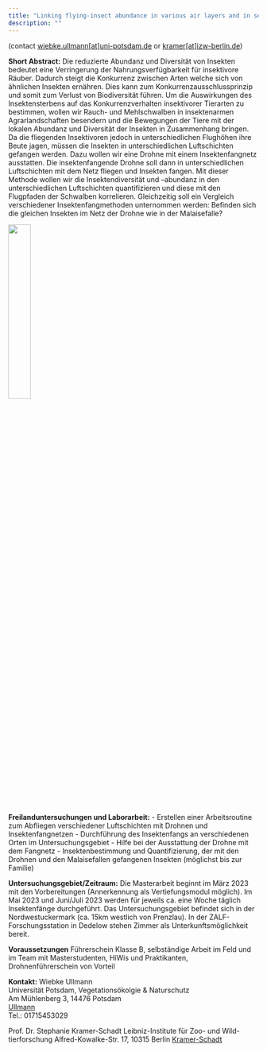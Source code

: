 ```yaml
---
title: "Linking flying-insect abundance in various air layers and in several habitats with vertical and horizontal hirundine flight patterns in agricultural landscapes?"
description: ""
---
```


(contact <a href="mailto:wiebke.ullmann@uni-potsdam.de">wiebke.ullmann[at]uni-potsdam.de</a> or <a href="mailto:kramer@izw-berlin.de">kramer[at]izw-berlin.de</a>)

**Short Abstract:** 
Die reduzierte Abundanz und Diversität von Insekten bedeutet eine Verringerung der Nahrungsverfügbarkeit für insektivore Räuber. Dadurch steigt die Konkurrenz zwischen Arten welche sich von ähnlichen Insekten ernähren. Dies kann zum Konkurrenzausschlussprinzip und somit zum Verlust von Biodiversität führen. Um die Auswirkungen des Insektensterbens auf das Konkurrenzverhalten insektivorer Tierarten zu bestimmen, wollen wir Rauch- und Mehlschwalben in insektenarmen Agrarlandschaften besendern und die Bewegungen der Tiere mit der lokalen Abundanz und Diversität der Insekten in Zusammenhang bringen. Da die fliegenden Insektivoren jedoch in unterschiedlichen Flughöhen ihre Beute jagen, müssen die Insekten in unterschiedlichen Luftschichten gefangen werden. Dazu wollen wir eine Drohne mit einem Insektenfangnetz ausstatten. Die insektenfangende Drohne soll dann in unterschiedlichen Luftschichten mit dem Netz fliegen und Insekten fangen. Mit dieser Methode wollen wir die Insektendiversität und –abundanz in den unterschiedlichen Luftschichten quantifizieren und diese mit den Flugpfaden der Schwalben korrelieren. Gleichzeitig soll ein Vergleich verschiedener Insektenfangmethoden unternommen werden: Befinden sich die gleichen Insekten im Netz der Drohne wie in der Malaisefalle?

![](./img/theses/thesis_offer_flying_insect.png){width=30%}

**Freilanduntersuchungen und Laborarbeit:**
-	Erstellen einer Arbeitsroutine zum Abfliegen verschiedener Luftschichten mit Drohnen und Insektenfangnetzen
-	Durchführung des Insektenfangs an verschiedenen Orten im Untersuchungsgebiet
-	Hilfe bei der Ausstattung der Drohne mit dem Fangnetz
-	Insektenbestimmung und Quantifizierung, der mit den Drohnen und den Malaisefallen gefangenen Insekten (möglichst bis zur Familie)

**Untersuchungsgebiet/Zeitraum:**
Die Masterarbeit beginnt im März 2023 mit den Vorbereitungen (Annerkennung als Vertiefungsmodul möglich). Im Mai 2023 und Juni/Juli 2023 werden für jeweils ca. eine Woche täglich Insektenfänge durchgeführt. Das Untersuchungsgebiet befindet sich in der Nordwestuckermark (ca. 15km westlich von Prenzlau). In der ZALF-Forschungsstation in Dedelow stehen Zimmer als Unterkunftsmöglichkeit bereit. 

**Voraussetzungen**
Führerschein Klasse B, selbständige Arbeit im Feld und im Team mit Masterstudenten, HiWis und Praktikanten, Drohnenführerschein von Vorteil


**Kontakt:**
Wiebke Ullmann			 
Universität Potsdam, Vegetationsökolgie & Naturschutz          
Am Mühlenberg 3, 14476 Potsdam         
[Ullmann](wiebke.ullmann@uni-potsdam.de)	
Tel.: 01715453029

Prof. Dr. Stephanie Kramer-Schadt
Leibniz-Institute für Zoo- und Wild-tierforschung
Alfred-Kowalke-Str. 17, 10315 Berlin
[Kramer-Schadt](kramer@izw-berlin.de)

